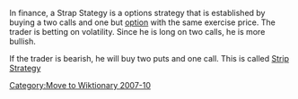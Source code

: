 [[Category:Move to Wiktionary 2007-10]]
In finance, a Strap Stategy is a options strategy that is established by buying a two calls and one but [[option]] with the same exercise price. The trader is betting on volatility. Since he is long on two calls, he is more bullish.

If the trader is bearish, he will buy two puts and one call. This is called [[Strip Strategy]]